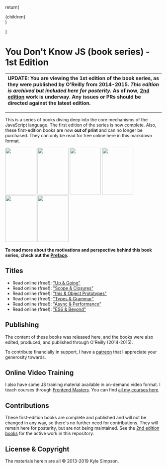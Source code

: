 

return(
<div className='flex my-5 flex-wrap gap-5'>
{children}
</div>
)

}

# You Don't Know JS (book series) - 1st Edition

| UPDATE: You are viewing the 1st edition of the book series, as they were published by O'Reilly from 2014-2015. ***This edition is archived but included here for posterity.*** As of now, [2nd edition](https://github.com/getify/You-Dont-Know-JS/tree/2nd-ed) work is underway. Any issues or PRs should be directed against the latest edition. |
| :--- |

----

This is a series of books diving deep into the core mechanisms of the JavaScript language. The first edition of the series is now complete. Also, these first-edition books are now **out of print** and can no longer be purchased. They can only be read for free online here in this markdown format.

<ImagesComponent>
<Image  src="/up_&_going/cover.jpg" width="100" height="150" /> 
<Image  src="/scope_&_closures/cover.jpg" width="100" height="150" />
<Image  src="/this_&_object_prototypes/cover.jpg" width="100" height="150" />
<Image  src="/types_&_grammar/cover.jpg" width="100" height="150" />
<Image  src="/async_&_performance/cover.jpg" width="100" height="150" />
<Image src="/es6_&_beyond/cover.jpg" width="100" height="150" />
</ImagesComponent>
 
**To read more about the motivations and perspective behind this book series, check out the [Preface](preface.md).**

## Titles

* Read online (free!): ["Up & Going"](up_&_going/README.md)
* Read online (free!): ["Scope & Closures"](scope_&_closures/README.md)
* Read online (free!): ["this & Object Prototypes"](this_&_object_prototypes/README.md#you-dont-know-js-this--object-prototypes)
* Read online (free!): ["Types & Grammar"](types_&_grammar/README.md#you-dont-know-js-types--grammar)
* Read online (free!): ["Async & Performance"](async_&_performance/README.md#you-dont-know-js-async--performance)
* Read online (free!): ["ES6 & Beyond"](es6_&_beyond/README.md#you-dont-know-js-es6--beyond)

## Publishing

The content of these books was released here, and the books were also edited, produced, and published through O'Reilly (2014-2015).

To contribute financially in support, I have a [patreon](https://www.patreon.com/getify) that I appreciate your generosity towards.


## Online Video Training

I also have some JS training material available in on-demand video format. I teach courses through [Frontend Masters](https://FrontendMasters.com). You can find [all my courses here](https://frontendmasters.com/kyle-simpson/).

## Contributions

These first-edition books are complete and published and will not be changed in any way, so there's no further need for contributions. They will remain here for posterity, but are not being maintained. See the [2nd edition books](https://github.com/getify/You-Dont-Know-JS/tree/2nd-ed) for the active work in this repository.

## License & Copyright

The materials herein are all &copy; 2013-2019 Kyle Simpson.

